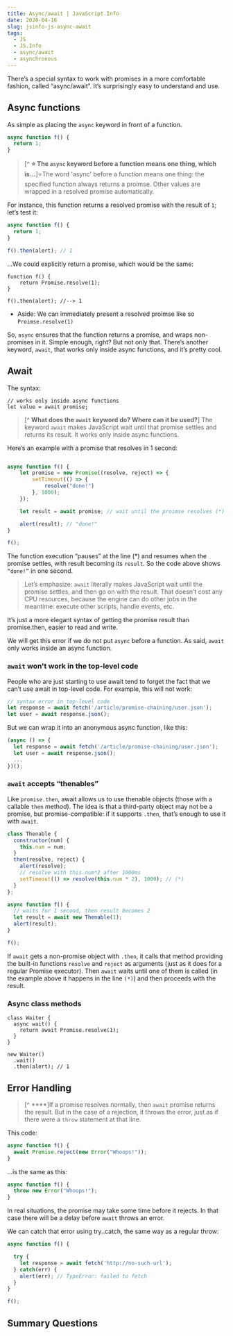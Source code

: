 ```yaml
---
title: Async/await | JavaScript.Info  
date: 2020-04-16
slug: jsinfo-js-async-await
tags:
  - JS
  - JS.Info
  - async/await
  - asynchronous 
--- 
```


There’s a special syntax to work with promises in a more comfortable fashion, called “async/await”. It’s surprisingly easy to understand and use.

## Async functions 
As simple as placing the `async` keyword in front of a function.
```js 
async function f() {
  return 1;
}
```
> [^ **⭐ The `async` keyword before a function means one thing, which is...**]⭐The word 'async' before a function means one thing: the specified function always returns a proimse. Other values are wrapped in a resolved promise automatically.

For instance, this function returns a resolved promise with the result of `1`; let’s test it:
```js 
async function f() {
  return 1;
}

f().then(alert); // 1
``` 

…We could explicitly return a promise, which would be the same:

```js:title=resolve-promise-equivalent
function f() {
    return Promise.resolve(1);
}

f().then(alert); //--> 1
```
- Aside: We can immediately present a resolved proimse like so `Proimse.resolve(1)`

So, `async` ensures that the function returns a promise, and wraps non-promises in it. Simple enough, right? But not only that. There’s another keyword, `await`, that works only inside async functions, and it’s pretty cool.

## Await 
The syntax:
```js:title=await-syntax
// works only inside async functions
let value = await promise;
```
>[^ **What does the `await` keyword do? Where can it be used?**] The keyword `await` makes JavaScript wait until that promise settles and returns its result. It works only inside async functions.

Here’s an example with a promise that resolves in 1 second:

```js

async function f() {
    let promise = new Promise((resolve, reject) => {
        setTimeout(() => {
            resolve("done!")
        }, 1000);
    });

    let result = await promise; // wait until the proimse resolves (*)

    alert(result); // "done!"
}

f(); 

``` 
The function execution “pauses” at the line (*) and resumes when the promise settles, with result becoming its `result`. So the code above shows `“done!”` in one second.

> Let’s emphasize: `await` literally makes JavaScript wait until the promise settles, and then go on with the result. That doesn’t cost any CPU resources, because the engine can do other jobs in the meantime: execute other scripts, handle events, etc.

It’s just a more elegant syntax of getting the promise result than promise.then, easier to read and write.

We will get this error if we do not put `async` before a function. As said, `await` only works inside an async function.

### `await` won't work in the top-level code 
People who are just starting to use await tend to forget the fact that we can’t use await in top-level code. For example, this will not work:
```js
// syntax error in top-level code
let response = await fetch('/article/promise-chaining/user.json');
let user = await response.json();
``` 
But we can wrap it into an anonymous async function, like this:
```js
(async () => {
  let response = await fetch('/article/promise-chaining/user.json');
  let user = await response.json();
  ...
})();
``` 
### `await` accepts “thenables”
Like `promise.then`, await allows us to use thenable objects (those with a callable `then` method). The idea is that a third-party object may not be a promise, but promise-compatible: if it supports `.then`, that’s enough to use it with `await`.
 
```js 
class Thenable {
  constructor(num) {
    this.num = num;
  }
  then(resolve, reject) {
    alert(resolve);
    // resolve with this.num*2 after 1000ms
    setTimeout(() => resolve(this.num * 2), 1000); // (*)
  }
};

async function f() {
  // waits for 1 second, then result becomes 2
  let result = await new Thenable(1);
  alert(result);
}

f();
```
If `await` gets a non-promise object with `.then`, it calls that method providing the built-in functions `resolve` and `reject` as arguments (just as it does for a regular Promise executor). Then `await` waits until one of them is called (in the example above it happens in the line `(*)`) and then proceeds with the result.

### Async class methods
```js:title=async-methods 
class Waiter {
  async wait() {
    return await Promise.resolve(1);
  }
}

new Waiter()
  .wait()
  .then(alert); // 1
```

## Error Handling 
> [^ ****]If a promise resolves normally, then `await` promise returns the result. But in the case of a rejection, it throws the error, just as if there were a `throw` statement at that line.

This code:
```js
async function f() {
  await Promise.reject(new Error("Whoops!"));
}
``` 
…is the same as this:
```js 
async function f() {
  throw new Error("Whoops!");
}
``` 
In real situations, the promise may take some time before it rejects. In that case there will be a delay before `await` throws an error.

We can catch that error using try..catch, the same way as a regular throw:
```js 
async function f() {

  try {
    let response = await fetch('http://no-such-url');
  } catch(err) {
    alert(err); // TypeError: failed to fetch
  }
}

f();
``` 


## Summary Questions